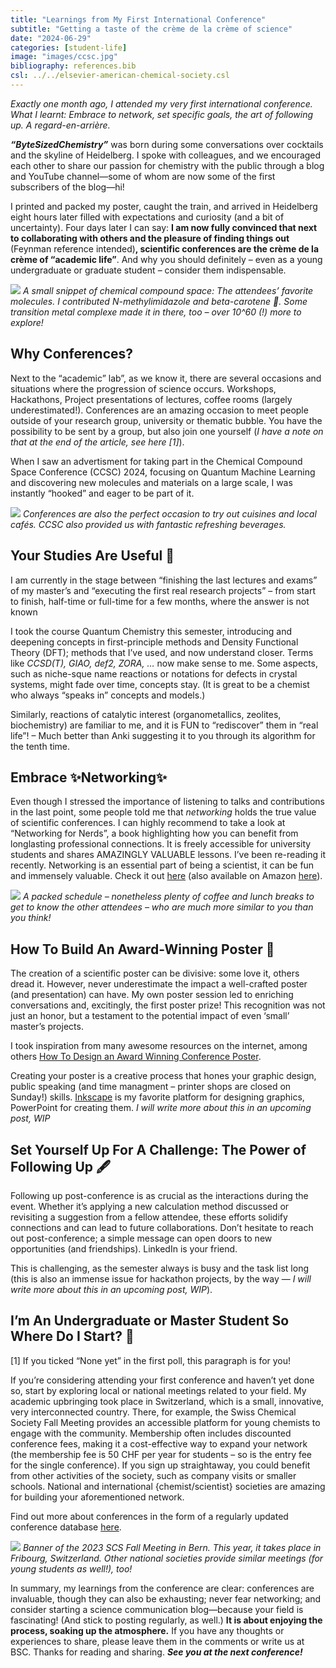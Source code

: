 ```yaml
---
title: "Learnings from My First International Conference"
subtitle: "Getting a taste of the crème de la crème of science"
date: "2024-06-29"
categories: [student-life]
image: "images/ccsc.jpg"
bibliography: references.bib
csl: ../../elsevier-american-chemical-society.csl
---
```


*Exactly one month ago, I attended my very first international conference. What I learnt: Embrace to network, set specific goals, the art of following up. A regard-en-arrière.*

***“ByteSizedChemistry”*** was born during some conversations over cocktails and the skyline of Heidelberg. I spoke with colleagues, and we encouraged each other to share our passion for chemistry with the public through a blog and YouTube channel—some of whom are now some of the first subscribers of the blog—hi!


I printed and packed my poster, caught the train, and arrived in Heidelberg eight hours later filled with expectations and curiosity (and a bit of uncertainty). Four days later I can say: **I am now fully convinced that next to collaborating with others and the pleasure of finding things out** (Feynman reference intended)**, scientific conferences are the crème de la crème of “academic life”**. And why you should definitely – even as a young undergraduate or graduate student – consider them indispensable.

![](images/ccsc.jpg)
*A small snippet of chemical compound space: The attendees’ favorite molecules. I contributed N-methylimidazole and beta-carotene 🥕. Some transition metal complexe made it in there, too – over 10^60 (!) more to explore!*


## Why Conferences?

Next to the “academic” lab”, as we know it, there are several occasions and situations where the progression of science occurs. Workshops, Hackathons, Project presentations of lectures, coffee rooms (largely underestimated!). Conferences are an amazing occasion to meet people outside of your research group, university or thematic bubble. You have the possibility to be sent by a group, but also join one yourself (*I have a note on that at the end of the article, see here [1]*).

When I saw an advertisment for taking part in the Chemical Compound Space Conference (CCSC) 2024, focusing on Quantum Machine Learning and discovering new molecules and materials on a large scale, I was instantly “hooked” and eager to be part of it.

![](images/locals.jpeg)
*Conferences are also the perfect occasion to try out cuisines and local cafés. CCSC also provided us with fantastic refreshing beverages.*

## Your Studies Are Useful 🤯

I am currently in the stage between “finishing the last lectures and exams” of my master’s and “executing the first real research projects” – from start to finish, half-time or full-time for a few months, where the answer is not known

I took the course Quantum Chemistry this semester, introducing and deepening concepts in first-principle methods and Density Functional Theory (DFT); methods that I’ve used, and now understand closer. Terms like *CCSD(T), GIAO, def2, ZORA, …* now make sense to me. Some aspects, such as niche-sque name reactions or notations for defects in crystal systems, might fade over time, concepts stay. (It is great to be a chemist who always “speaks in” concepts and models.)

Similarly, reactions of catalytic interest (organometallics, zeolites, biochemistry) are familiar to me, and it is FUN to “rediscover” them in “real life”! – Much better than Anki suggesting it to you through its algorithm for the tenth time.

## Embrace ✨Networking✨
Even though I stressed the importance of listening to talks and contributions in the last point, some people told me that *networking* holds the true value of scientific conferences. I can highly recommend to take a look at “Networking for Nerds”, a book highlighting how you can benefit from longlasting professional connections. It is freely accessible for university students and shares AMAZINGLY VALUABLE lessons. I’ve been re-reading it recently. Networking is an essential part of being a scientist, it can be fun and immensely valuable. Check it out [here](https://onlinelibrary.wiley.com/doi/book/10.1002/9781118663653) (also available on Amazon [here](https://www.amazon.com/Networking-Nerds-Game-Changing-Opportunities-Everywhere/dp/1118663586)).

![](images/schedule.jpg)
*A packed schedule – nonetheless plenty of coffee and lunch breaks to get to know the other attendees – who are much more similar to you than you think!*

## How To Build An Award-Winning Poster 🌁

The creation of a scientific poster can be divisive: some love it, others dread it. However, never underestimate the impact a well-crafted poster (and presentation) can have. My own poster session led to enriching conversations and, excitingly, the first poster prize! This recognition was not just an honor, but a testament to the potential impact of even 'small' master's projects.

I took inspiration from many awesome resources on the internet, among others [How To Design an Award Winning Conference Poster](https://www.animateyour.science/post/how-to-design-an-award-winning-conference-poster).

Creating your poster is a creative process that hones your graphic design, public speaking (and time managment – printer shops are closed on Sunday!) skills. [Inkscape]() is my favorite platform for designing graphics, PowerPoint for creating them. *I will write more about this in an upcoming post, WIP*

## Set Yourself Up For A Challenge: The Power of Following Up 🖋️

Following up post-conference is as crucial as the interactions during the event. Whether it’s applying a new calculation method discussed or revisiting a suggestion from a fellow attendee, these efforts solidify connections and can lead to future collaborations. Don’t hesitate to reach out post-conference; a simple message can open doors to new opportunities (and friendships). LinkedIn is your friend.

This is challenging, as the semester always is busy and the task list long (this is also an immense issue for hackathon projects, by the way — *I will write more about this in an upcoming post, WIP*).

## I’m An Undergraduate or Master Student So Where Do I Start? 🐣

[1] If you ticked “None yet” in the first poll, this paragraph is for you!

If you're considering attending your first conference and haven't yet done so, start by exploring local or national meetings related to your field. My academic upbringing took place in Switzerland, which is a small, innovative, very interconnected country. There, for example, the Swiss Chemical Society Fall Meeting provides an accessible platform for young chemists to engage with the community. Membership often includes discounted conference fees, making it a cost-effective way to expand your network (the membership fee is 50 CHF per year for students – so is the entry fee for the single conference). If you sign up straightaway, you could benefit from other activities of the society, such as company visits or smaller schools. National and international {chemist/scientist} societies are amazing for building your aforementioned network.

Find out more about conferences in the form of a regularly updated conference database [here](https://supersciencegrl.co.uk/conferences).

![](images/banner.jpg)
*Banner of the 2023 SCS Fall Meeting in Bern. This year, it takes place in Fribourg, Switzerland. Other national societies provide similar meetings (for young students as well!), too!*

In summary, my learnings from the conference are clear: conferences are invaluable, though they can also be exhausting; never fear networking; and consider starting a science communication blog—because your field is fascinating! (And stick to posting regularly, as well.) **It is about enjoying the process, soaking up the atmosphere.** If you have any thoughts or experiences to share, please leave them in the comments or write us at BSC. Thanks for reading and sharing. ***See you at the next conference!***